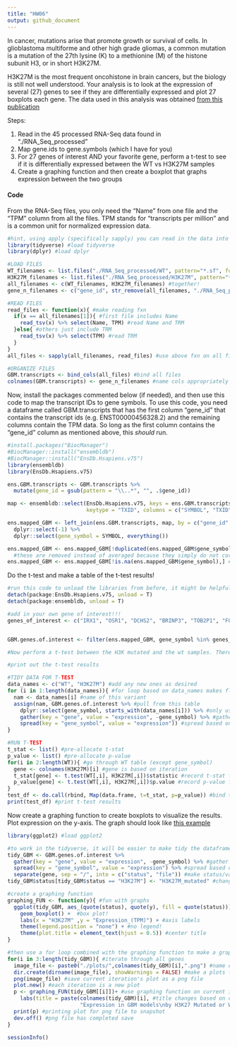 ```yaml
---
title: "HW06"
output: github_document
---
```


In cancer, mutations arise that promote growth or survival of cells. In glioblastoma multiforme and other high grade gliomas, a common mutation is a mutation of the 27th lysine (K) to a methionine (M) of the histone subunit H3, or in short H3K27M. 

H3K27M is the most frequent oncohistone in brain cancers, but the biology is still not well understood. Your analysis is to look at the expression of several (27) genes to see if they are differentially expressed and plot 27 boxplots each gene. The data used in this analysis was obtained [from this publication](https://pubmed.ncbi.nlm.nih.gov/31085178/) 

Steps: 

  1. Read in the 45 processed RNA-Seq data found in "./RNA_Seq_processed"
  2. Map gene.ids to gene.symbols (which I have for you)
  3. For 27 genes of interest AND your favorite gene, perform a t-test to see if it is differentially expressed between the WT vs H3K27M samples
  4. Create a graphing function and then create a boxplot that graphs expression between the two groups
  
  
#### Code

From the RNA-Seq files, you only need the "Name" from one file and the "TPM" column from all the files. TPM stands for "transcripts per million" and is a common unit for normalized expression data. 
```r
#hint, using apply (specifically sapply) you can read in the data into a list and then bind the columns together. Or you can use a for loop too. 
library(tidyverse) #load tidyverse
library(dplyr) #load dplyr

#LOAD FILES
WT_filenames <- list.files("./RNA_Seq_processed/WT", pattern="*.sf", full.names=TRUE) #WT
H3K27M_filenames <- list.files("./RNA_Seq_processed/H3K27M", pattern="*.sf", full.names=TRUE) #HK327M
all_filenames <- c(WT_filenames, H3K27M_filenames) #together!
gene_n_filenames <- c("gene_id", str_remove(all_filenames, "./RNA_Seq_processed/")) #col names

#READ FILES
read_files <- function(x){ #make reading fxn
  if(x == all_filenames[1]){ #first file includes Name
    read_tsv(x) %>% select(Name, TPM) #read Name and TRM
  }else{ #others just include TRM
    read_tsv(x) %>% select(TPM) #read TRM
  }
}
all_files <- sapply(all_filenames, read_files) #use above fxn on all files

#ORGANIZE FILES
GBM.transcripts <- bind_cols(all_files) #bind all files
colnames(GBM.transcripts) <- gene_n_filenames #name cols appropriately

```

Now, install the packages commented below (if needed), and then use this code to map the transcript IDs to gene symbols. To use this code, you need a dataframe called GBM.transcripts that has the first column "gene_id" that contains the transcript ids (e.g. ENST00000456328.2) and the remaining columns contain the TPM data. So long as the first column contains the "gene_id" column as mentioned above, this *should* run. 

```r

#install.packages("BiocManager")
#BiocManager::install("ensembldb")
#BiocManager::install("EnsDb.Hsapiens.v75")
library(ensembldb)
library(EnsDb.Hsapiens.v75)

ens.GBM.transcripts <- GBM.transcripts %>% 
  mutate(gene_id = gsub(pattern = "\\..*", "", .$gene_id))

map <- ensembldb::select(EnsDb.Hsapiens.v75, keys = ens.GBM.transcripts$gene_id,
                         keytype = "TXID", columns = c("SYMBOL", "TXID"))

ens.mapped_GBM <- left_join(ens.GBM.transcripts, map, by = c("gene_id" = "TXID")) %>% 
  dplyr::select(-1) %>% 
  dplyr::select(gene_symbol = SYMBOL, everything())

ens.mapped_GBM <- ens.mapped_GBM[!duplicated(ens.mapped_GBM$gene_symbol),] #remove duplicated gene symbols
  #these are removed instead of averaged because they simply do not correlate particularly well. 
ens.mapped_GBM <- ens.mapped_GBM[!is.na(ens.mapped_GBM$gene_symbol),] #remove NA values

```



Do the t-test and make a table of the t-test results!

```r
#run this code to unload the libraries from before, it might be helpful because the select() function from dplyr might be hidden otherwise
detach(package:EnsDb.Hsapiens.v75, unload = T)
detach(package:ensembldb, unload = T)

#add in your own gene of interest!!! 
genes_of_interest <- c("IRX1", "OSR1", "DCHS2", "BRINP3", "TOB2P1", "FOXD1", "ZFPM2", "GLB1", "ALG5", "TRIM4", "ADARB2", "PCDHGA11", "IDH1", "EGFR", "MGMT", "TERT", "PTEN", "TP53", "RB1", "PTEN", "ATRX", "PDGFRA", "PIK3CA", "MICA", "CDKN2A", "EZH2", "BRD2")


GBM.genes.of.interest <- filter(ens.mapped_GBM, gene_symbol %in% genes_of_interest)

#Now perform a t-test between the H3K mutated and the wt samples. There are many ways to do this actually, you can use a for loop or you could do the tidy alternative with broom(), but the for loop is probably the easiest

#print out the t-test results

#TIDY DATA FOR T-TEST
data_names <- c("WT", "H3K27M") #add any new ones as desired
for (i in 1:length(data_names)){ #for loop based on data_names makes flexible to add others later
  nam <- data_names[i] #name of this variant
  assign(nam, GBM.genes.of.interest %>% #pull from this table
    dplyr::select(gene_symbol, starts_with(data_names[i])) %>% #only use this variant
    gather(key = "gene", value = "expression", -gene_symbol) %>% #gather all rows except gene_symbol
    spread(key = "gene_symbol", value = "expression")) #spread based on variant/expression
}

#RUN T-TEST
t_stat <- list() #pre-allocate t-stat
p_value <- list() #pre-allocate p-value
for(i in 2:length(WT)){ #go through WT table (except gene_symbol)
  gene <- colnames(H3K27M)[i] #gene is based on iteration
  t_stat[gene] <- t.test(WT[,i], H3K27M[,i])$statistic #record t-stat for this gene
  p_value[gene] <- t.test(WT[,i], H3K27M[,i])$p.value #record p-value for this gene
}
test_df <- do.call(rbind, Map(data.frame, t=t_stat, p=p_value)) #bind t and p above and save
print(test_df) #print t-test results


```



Now create a graphing function to create boxplots to visualize the results. Plot expression on the y-axis. The graph should look like [this example](IRX1_example.png)

```r
library(ggplot2) #load ggplot2

#to work in the tidyverse, it will be easier to make tidy the dataframe first
tidy_GBM <- GBM.genes.of.interest %>%
  gather(key = "gene", value = "expression", -gene_symbol) %>% #gather all rows except gene_symbol
  spread(key = "gene_symbol", value = "expression") %>% #spread based on gene_symbol
  separate(gene, sep = "/", into = c("status", "file")) #make status/variant and file/gene separate
tidy_GBM$status[tidy_GBM$status == "H3K27M"] <- "H3K27M_mutated" #change name to reflect plot example

#create a graphing function
graphing_FUN <- function(y){ #fun with graphs
  ggplot(tidy_GBM, aes_(quote(status), quote(y), fill = quote(status))) + #plot based on quotes
    geom_boxplot() +  #box plot!
    labs(x = "H3K27M" ,y = "Expression_(TPM)") + #axis labels
    theme(legend.position = "none") + #no legend!
    theme(plot.title = element_text(hjust = 0.5)) #center title
}

#then use a for loop combined with the graphing function to make a graph for all your genes of interest 
for(i in 3:length(tidy_GBM)){ #iterate through all genes
  image_file <- paste0("./plots/",colnames(tidy_GBM)[i],".png") #name of this iteration's image file
  dir.create(dirname(image_file), showWarnings = FALSE) #make a plots folder
  png(image_file) #save current iteration's plot as a png file
  plot.new() #each iteration is a new plot
  p <- graphing_FUN(tidy_GBM[[i]])+ #use graphing function on current iteration col
    labs(title = paste(colnames(tidy_GBM)[i], #title changes based on col
                       "Expression in GBM models\nby H3K27 Mutated or WT Status"))
  print(p) #printing plot for png file to snapshot
  dev.off() #png file has completed save
}

```


```r
sessionInfo()
```

